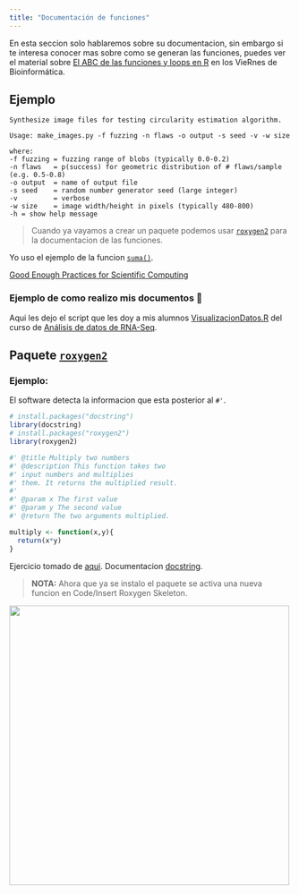 ```yaml
---
title: "Documentación de funciones"
---
```


En esta seccion solo hablaremos sobre su documentacion, sin embargo si te interesa conocer mas sobre como se generan las funciones, puedes ver el material sobre [El ABC de las funciones y loops en R](https://github.com/EveliaCoss/ViernesBioinfo2023#viernes-5-el-abc-de-las-funciones-y-loops-en-r) en los VieRnes de Bioinformática.

## Ejemplo

```
Synthesize image files for testing circularity estimation algorithm.

Usage: make_images.py -f fuzzing -n flaws -o output -s seed -v -w size

where:
-f fuzzing = fuzzing range of blobs (typically 0.0-0.2)
-n flaws   = p(success) for geometric distribution of # flaws/sample (e.g. 0.5-0.8)
-o output  = name of output file
-s seed    = random number generator seed (large integer)
-v         = verbose
-w size    = image width/height in pixels (typically 480-800)
-h = show help message
```

> Cuando ya vayamos a crear un paquete podemos usar [`roxygen2`](https://github.com/r-lib/roxygen2) para la documentacion de las funciones.

Yo uso el ejemplo de la funcion [`suma()`](https://www.rdocumentation.org/packages/base/versions/3.6.2/topics/sum).

[Good Enough Practices for Scientific Computing](https://swcarpentry.github.io/good-enough-practices-in-scientific-computing/)


### Ejemplo de como realizo mis documentos 💜 
 
Aqui les dejo el script que les doy a mis alumnos [VisualizacionDatos.R](https://github.com/EveliaCoss/RNAseq_classFEB2024/blob/main/Practica_Dia3/scripts/VisualizacionDatos.R) del curso de [Análisis de datos de RNA-Seq ](https://github.com/EveliaCoss/RNAseq_classFEB2024).


## Paquete [`roxygen2`](https://github.com/r-lib/roxygen2)

### Ejemplo:

El software detecta la informacion que esta posterior al `#'`.

```r
# install.packages("docstring")
library(docstring)
# install.packages("roxygen2")
library(roxygen2)

#' @title Multiply two numbers
#' @description This function takes two
#' input numbers and multiplies
#' them. It returns the multiplied result.
#' 
#' @param x The first value
#' @param y The second value
#' @return The two arguments multiplied.

multiply <- function(x,y){
  return(x*y)
}
```

Ejercicio tomado de [aqui](https://utrechtuniversity.github.io/workshop-computational-reproducibility/chapters/comments-and-docstrings.html). Documentacion [docstring](https://cran.r-project.org/web/packages/docstring/vignettes/docstring_intro.html).


> **NOTA:** Ahora que ya se instalo el paquete se activa una nueva funcion en Code/Insert Roxygen Skeleton.

![](img/roxygencode.png){width="500" fig-align="center"}

